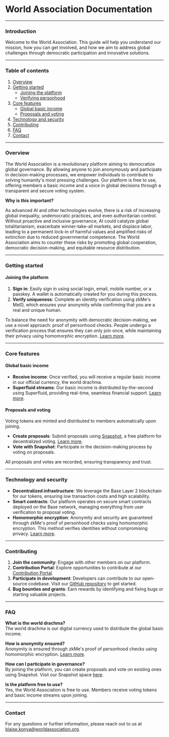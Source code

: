 # World Association Documentation

---

### Introduction

Welcome to the World Association. This guide will help you understand our mission, how you can get involved, and how we aim to address global challenges through democratic participation and innovative solutions.

---

### Table of contents

1. [Overview](#overview)
2. [Getting started](#getting-started)
   - [Joining the platform](#joining-the-platform)
   - [Verifying personhood](#verifying-personhood)
3. [Core features](#core-features)
   - [Global basic income](#global-basic-income)
   - [Proposals and voting](#proposals-and-voting)
4. [Technology and security](#technology-and-security)
5. [Contributing](#contributing)
6. [FAQ](#faq)
7. [Contact](#contact)

---

### Overview

The World Association is a revolutionary platform aiming to democratize global governance. By allowing anyone to join anonymously and participate in decision-making processes, we empower individuals to contribute to solving humanity's most pressing challenges. Our platform is free to use, offering members a basic income and a voice in global decisions through a transparent and secure voting system.

**Why is this important?**

As advanced AI and other technologies evolve, there is a risk of increasing global inequality, undemocratic practices, and even authoritarian control. Without proactive and inclusive governance, AI could catalyze global totalitarianism, exacerbate winner-take-all markets, and displace labor, leading to a permanent lock-in of harmful values and amplified risks of extinction due to reduced governmental competence. The World Association aims to counter these risks by promoting global cooperation, democratic decision-making, and equitable resource distribution.

---

### Getting started

#### Joining the platform

1. **Sign in**: Easily sign in using social login, email, mobile number, or a passkey. A wallet is automatically created for you during this process.
2. **Verify uniqueness**: Complete an identity verification using zkMe's MeID, which ensures your anonymity while confirming that you are a real and unique human.

To balance the need for anonymity with democratic decision-making, we use a novel approach: proof of personhood checks. People undergo a verification process that ensures they can only join once, while maintaining their privacy using homomorphic encryption. [Learn more](https://zk.me/did-solution).

---

### Core features

#### Global basic income

- **Receive income**: Once verified, you will receive a regular basic income in our official currency, the world drachma.
- **Superfluid streams**: Our basic income is distributed by-the-second using Superfluid, providing real-time, seamless financial support. [Learn more](https://www.superfluid.finance).

#### Proposals and voting

Voting tokens are minted and distributed to members automatically upon joining.

- **Create proposals**: Submit proposals using [Snapshot](https://snapshot.org/#/worldassociation.eth), a free platform for decentralized voting. [Learn more](https://docs.snapshot.org/introduction).
- **Vote with Snapshot**: Participate in the decision-making process by voting on proposals.

All proposals and votes are recorded, ensuring transparency and trust.

---

### Technology and security

- **Decentralized infrastructure**: We leverage the Base Layer 2 blockchain for our tokens, ensuring low transaction costs and high scalability.
- **Smart contracts**: Our platform operates on secure smart contracts deployed on the Base network, managing everything from user verification to proposal voting.
- **Homomorphic encryption**: Anonymity and security are guaranteed through zkMe's proof of personhood checks using homomorphic encryption. This method verifies identities without compromising privacy. [Learn more](https://zk.me/did-solution).

---

### Contributing

1. **Join the community**: Engage with other members on our platform.
2. **Contribution Portal**: Explore opportunities to contribute at our [Contribution Portal](https://contribute.worldassociation.org/).
3. **Participate in development**: Developers can contribute to our open-source codebase. Visit our [GitHub repository](https://github.com/worldassociation/world-association) to get started.
4. **Bug bounties and grants**: Earn rewards by identifying and fixing bugs or starting valuable projects.

---

### FAQ

**What is the world drachma?**  
The world drachma is our digital currency used to distribute the global basic income.

**How is anonymity ensured?**  
Anonymity is ensured through zkMe's proof of personhood checks using homomorphic encryption. [Learn more](https://zk.me/did-solution).

**How can I participate in governance?**  
By joining the platform, you can create proposals and vote on existing ones using Snapshot. Visit our Snapshot space [here](https://snapshot.org/#/worldassociation.eth).

**Is the platform free to use?**  
Yes, the World Association is free to use. Members receive voting tokens and basic income streams upon joining.

---

### Contact

For any questions or further information, please reach out to us at [blaise.konya@worldassociation.org](mailto:blaise.konya@worldassociation.org).
